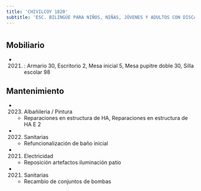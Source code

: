 ```yaml
---
title: 'CHIVILCOY 1820'
subtitle: 'ESC. BILINGÜE PARA NIÑOS, NIÑAS, JÓVENES Y ADULTOS CON DISCAPACIDAD AUDITIVA Y FORMACIÓN INTEGRAL N° 29 O MAGNASCO - ESC. INFANTIL ESPECIAL N° 27 DRA. LIDIA F. DE CORIAT - GABINETE MATERNO INFANTIL DE 18 - PI MAGNASCO'
---
```


#


## Mobiliario

*  (2021) : Armario 30, Escritorio 2, Mesa inicial 5, Mesa pupitre doble 30, Silla escolar 98 





## Mantenimiento

*  (2023) Albañileria / Pintura 
    + Reparaciones en estructura de HA, Reparaciones en estructura de HA E 2

*  (2022) Sanitarias 
    + Refuncionalización de baño inicial

*  (2021) Electricidad 
    + Reposición artefactos iluminación patio

*  (2021) Sanitarias 
    + Recambio de conjuntos de bombas



